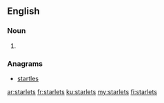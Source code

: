 ==English==

===Noun===
{{head|en|noun plural form}}

# {{plural of|starlet|lang=en}}

===Anagrams===
* [[startles#English|startles]]

[[ar:starlets]]
[[fr:starlets]]
[[ku:starlets]]
[[my:starlets]]
[[fi:starlets]]